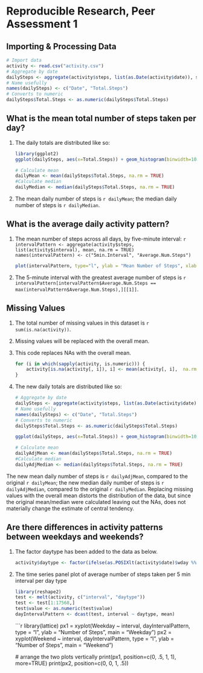Reproducible Research, Peer Assessment 1
========================================================
## Importing & Processing Data
```r
# Import data
activity <- read.csv("activity.csv")
# Aggregate by date
dailySteps <- aggregate(activity$steps, list(as.Date(activity$date)), sum)
# Name usefully
names(dailySteps) <- c("Date", "Total.Steps")
# Converts to numeric
dailySteps$Total.Steps <- as.numeric(dailySteps$Total.Steps)
```

## What is the mean total number of steps taken per day?
1. The daily totals are distributed like so:

    ```r
    library(ggplot2)
    ggplot(dailySteps, aes(x=Total.Steps)) + geom_histogram(binwidth=1000, colour="black", fill="white")
    ```

    ```r
    # Calculate mean
    dailyMean <- mean(dailySteps$Total.Steps, na.rm = TRUE)
    #Calculate median
    dailyMedian <- median(dailySteps$Total.Steps, na.rm = TRUE)
    ```

2. The mean daily number of steps is `r dailyMean`; the median daily number of steps is `r dailyMedian`.

## What is the average daily activity pattern?
    
1. The mean number of steps across all days, by five-minute interval:
    ```r
    intervalPattern <- aggregate(activity$steps, list(activity$interval), mean, na.rm = TRUE)
    names(intervalPattern) <- c("5min.Interval", "Average.Num.Steps")
    ```

    ```r
    plot(intervalPattern, type="l", ylab = "Mean Number of Steps", xlab = "5min Interval")
    ```
2. The 5-minute interval with the greatest average number of steps is `r intervalPattern[intervalPattern$Average.Num.Steps == max(intervalPattern$Average.Num.Steps),][[1]]`.

## Missing Values
1. The total number of missing values in this dataset is `r sum(is.na(activity))`.

2. Missing values will be replaced with the overall mean.

3. This code replaces NAs with the overall mean.

    ```r
    for (i in which(sapply(activity, is.numeric))) {
        activity[is.na(activity[, i]), i] <- mean(activity[, i],  na.rm = TRUE)
    }
    ```

4. The new daily totals are distributed like so:

    ```r
    # Aggregate by date
    dailySteps <- aggregate(activity$steps, list(as.Date(activity$date)), sum)
    # Name usefully
    names(dailySteps) <- c("Date", "Total.Steps")
    # Converts to numeric
    dailySteps$Total.Steps <- as.numeric(dailySteps$Total.Steps)
    ```

    ```r
    ggplot(dailySteps, aes(x=Total.Steps)) + geom_histogram(binwidth=1000, colour="black", fill="white")
    ```

    ```r
    # Calculate mean
    dailyAdjMean <- mean(dailySteps$Total.Steps, na.rm = TRUE)
    #Calculate median
    dailyAdjMedian <- median(dailySteps$Total.Steps, na.rm = TRUE)
    ```

The new mean daily number of steps is `r dailyAdjMean`, compared to the original `r dailyMean`; the new median daily number of steps is `r dailyAdjMedian`, compared to the original `r dailyMedian`.  Replacing missing values with the overall mean distorts the distribution of the data, but since the original mean/median were calculated leaving out the NAs, does not materially change the estimate of central tendency.

## Are there differences in activity patterns between weekdays and weekends?
1. The factor daytype has been added to the data as below.

    ```r
    activity$daytype <- factor(ifelse(as.POSIXlt(activity$date)$wday %% 6 == 0, "Weekend", "Weekday"))
    ```

2. The time series panel plot of average number of steps taken per 5 min interval per day type

    ```r
    library(reshape2)
    test <- melt(activity, c("interval", "daytype"))
    test <- test[1:17568,]
    test$value <- as.numeric(test$value)
    dayIntervalPattern <- dcast(test, interval ~ daytype, mean)
    ```

    ```r
    library(lattice)
    px1 = xyplot(Weekday ~ interval, dayIntervalPattern, type = "l", ylab = "Number of Steps", main = "Weekday")
    px2 = xyplot(Weekend ~ interval, dayIntervalPattern, type = "l", ylab = "Number of Steps", main = "Weekend")

    # arrange the two plots vertically
    print(px1, position=c(0, .5, 1, 1), more=TRUE)
    print(px2, position=c(0, 0, 1, .5))
